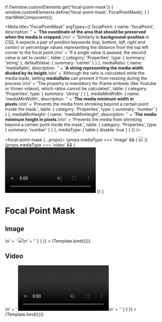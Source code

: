 
  if (!window.customElements.get('focal-point-mask')) {
    window.customElements.define('focal-point-mask', FocalPointMask);
  }
}
startWebComponents();

<Meta
  title="FocalPointMask"
  argTypes={{
    focalPoint: {
      name: 'focalPoint',
      description: '' +
        '**The coordinate of the area that should be preserved when the media is cropped.**\n\n' +
        'Similarly to **background-position** in CSS, it expects a pair of position keywords (*top*, *bottom*, *left*, *right* and *center*) or percentage values representing the distance from the top left corner to the focal point.\n\n' +
        'If a single value is passed, the second value is set to *center*.',
      table: {
        category: 'Properties',
        type: { summary: 'string' },
        defaultValue: { summary: 'center' }
      }
    },
    mediaRatio: {
      name: 'mediaRatio',
      description: '' +
        '**A string representing the media width divided by its height.**\n\n' +
        'Although the ratio is calculated while the media loads, setting **mediaRatio** can prevent it from resizing during the process.\n\n' +
        'The property is mandatory for iframe embeds (like Youtube or Vimeo videos), which ratios cannot be calculated.',
      table: {
        category: 'Properties',
        type: { summary: 'string' }
      }
    },
    mediaMinWidth: {
      name: 'mediaMinWidth',
      description: '' +
        '**The media minimum width in pixels.**\n\n' +
        'Prevents the media from shrinking beyond a certain point inside the mask.',
      table: {
        category: 'Properties',
        type: { summary: 'number' }
      }
    },
    mediaMinHeight: {
      name: 'mediaMinHeight',
      description: '' +
        '**The media minimum height in pixels.**\n\n' +
        'Prevents the media from shrinking beyond a certain point inside the mask.',
      table: {
        category: 'Properties',
        type: { summary: 'number' }
      }
    },
    mediaType: {
      table:{
        disable: true
      }
    }
  }}
/>

  <focal-point-mask {...props}>
    {props.mediaType === 'image' && (
      <img src="https://picsum.photos/id/1012/3840/2160"/>
    )}
    {props.mediaType === 'video' && (
      <video autoPlay muted loop>
        <source src="https://file-examples-com.github.io/uploads/2017/04/file_example_MP4_1280_10MG.mp4"/>
      </video>
    )}
  </focal-point-mask>
);

# Focal Point Mask

## Image

<Canvas>
  <Story
    name="Image"
    args={{
      focalPoint: '35% 75%',
      mediaRatio: '16/9',
      mediaMinWidth: '',
      mediaMinHeight: '',
      mediaType: 'image'
    }}
    parameters={{
      controls: {
        expanded: false
      },
      docs: {
        source: {
          code: '' +
            '<focal-point-mask focalPoint="35% 75%" mediaRatio="16/9">\n' +
            '  <img src="https://picsum.photos/id/1012/3840/2160">\n' +
            '</focal-point-mask>'
        }
      }
    }}
  >
    {Template.bind({})}
  </Story>
</Canvas>

<ArgsTable story="Image"/>

## Video

<Canvas>
  <Story
    name="Video"
    args={{
      focalPoint: 'center',
      mediaRatio: '16/9',
      mediaMinWidth: '',
      mediaMinHeight: '',
      mediaType: 'video'
    }}
    parameters={{
      controls: {
        expanded: false
      },
      docs: {
        source: {
          code: '' +
            '<focal-point-mask focalPoint="center" mediaRatio="16/9">\n' +
            '  <video autoplay muted loop>\n' +
            '    <source src="https://file-examples-com.github.io/uploads/2017/04/file_example_MP4_1280_10MG.mp4">\n' +
            '  </video>\n' +
            '</focal-point-mask>'
        }
      }
    }}
  >
    {Template.bind({})}
  </Story>
</Canvas>
